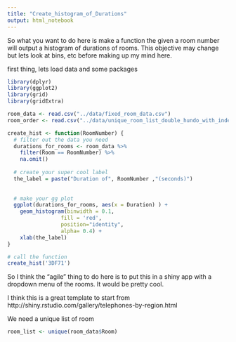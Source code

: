 ```yaml
---
title: "Create_histogram_of_Durations"
output: html_notebook
---
```


So what you want to do here is make a function the given a room number will output a histogram of durations of rooms.  This objective may change but lets look at bins, etc before making up my mind here.

first thing, lets load data and some packages

```r
library(dplyr)
library(ggplot2)
library(grid)
library(gridExtra)

room_data <- read.csv("../data/fixed_room_data.csv")
room_order <- read.csv("../data/unique_room_list_double_hundo_with_index.csv", header = FALSE, col.names = c('Number','Room'))
```

```r
create_hist <- function(RoomNumber) {
  # filter out the data you need
  durations_for_rooms <- room_data %>%
    filter(Room == RoomNumber) %>%
    na.omit() 
  
  # create your super cool label
  the_label = paste("Duration of", RoomNumber ,"(seconds)")
  
  
  # make your gg plot
  ggplot(durations_for_rooms, aes(x = Duration) ) + 
    geom_histogram(binwidth = 0.1,
                 fill = 'red',
                 position="identity",
                 alpha= 0.4) +
    xlab(the_label)
}

# call the function
create_hist('3DF71')
```

So I think the "agile" thing to do here is to put this in a shiny app with a dropdown menu of the rooms.  It would be pretty cool.

I think this is a great template to start from http://shiny.rstudio.com/gallery/telephones-by-region.html

We need a unique list of room
```r
room_list <- unique(room_data$Room)
```

